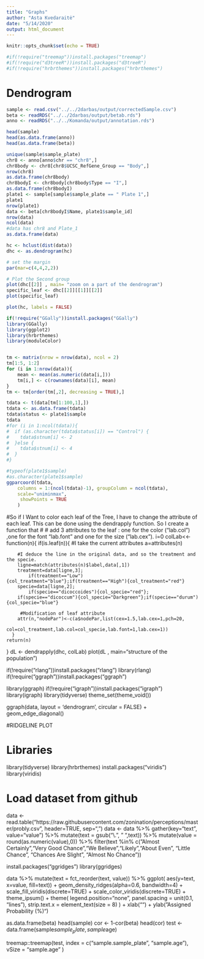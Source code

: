 ```yaml
---
title: "Graphs"
author: "Asta Kvedaraitė"
date: "5/14/2020"
output: html_document
---
```


```r
knitr::opts_chunk$set(echo = TRUE)
```

```r
#if(!require("treemap"))install.packages("treemap")
#if(!require("d3treeR"))install.packages("d3treeR")
#if(!require("hrbrthemes"))install.packages("hrbrthemes")
```
# Dendrogram 
```r
sample <- read.csv("../../2darbas/output/correctedSample.csv")
beta <- readRDS("../../2darbas/output/betab.rds")
anno <- readRDS("../../Komanda/output/annotation.rds")

head(sample)
head(as.data.frame(anno))
head(as.data.frame(beta))

unique(sample$sample_plate)
chr8 <- anno[anno$chr == "chr8",]
chr8body <- chr8[chr8$UCSC_RefGene_Group == "Body",]
nrow(chr8)
as.data.frame(chr8body)
chr8bodyI <- chr8body[chr8body$Type == "I",]
as.data.frame(chr8bodyI)
plate1 <- sample[sample$sample_plate == " Plate 1",]
plate1
nrow(plate1)
data <- beta[chr8bodyI$Name, plate1$sample_id]
nrow(data)
ncol(data)
#data has chr8 and Plate_1
as.data.frame(data)
```

```r

hc <- hclust(dist(data))
dhc <- as.dendrogram(hc)

# set the margin
par(mar=c(4,4,2,2))

# Plot the Second group
plot(dhc[[2]] , main= "zoom on a part of the dendrogram")
specific_leaf <- dhc[[2]][[1]][[2]]
plot(specific_leaf)

plot(hc, labels = FALSE)

```
```r
if(!require("GGally"))install.packages("GGally")
library(GGally)
library(ggplot2)
library(hrbrthemes)
library(moduleColor)


tm <- matrix(nrow = nrow(data), ncol = 2)
tm[1:5, 1:2]
for (i in 1:nrow(data)){
    mean <- mean(as.numeric(data[i,]))
    tm[i,] <- c(rownames(data)[i], mean)
}
tm <- tm[order(tm[,2], decreasing = TRUE),]

tdata <- t(data[tm[1:100,1],])
tdata <- as.data.frame(tdata)
tdata$status <- plate1$sample
tdata
#for (i in 1:ncol(tdata)){
#  if (as.character(tdata$status[i]) == "Control") {
#    tdata$stnum[i] <- 2 
#  }else {
#    tdata$stnum[i] <- 4 
#  }
#}

#typeof(plate1$sample)
#as.character(plate1$sample)
ggparcoord(tdata,
    columns = 1:(ncol(tdata)-1), groupColumn = ncol(tdata),
    scale="uniminmax",
     showPoints = TRUE
    )
```


#So if I Want to color each leaf of the Tree, I have to change the attribute of each leaf. This can be done using the dendrapply function. So I create a function that # # add 3 attributes to the leaf : one for the color (“lab.col”) ,one for the font “lab.font” and one for the size (“lab.cex”).
i=0
colLab<<-function(n){
    if(is.leaf(n)){
       #I take the current attributes
        a=attributes(n)
        
        #I deduce the line in the original data, and so the treatment and the specie.
        ligne=match(attributes(n)$label,data[,1])
        treatment=data[ligne,3];
            if(treatment=="Low"){col_treatment="blue"};if(treatment=="High"){col_treatment="red"}
        specie=data[ligne,2];
            if(specie=="dicoccoides"){col_specie="red"};
        if(specie=="dicoccum"){col_specie="Darkgreen"};if(specie=="durum"){col_specie="blue"}
        
         #Modification of leaf attribute
        attr(n,"nodePar")<-c(a$nodePar,list(cex=1.5,lab.cex=1,pch=20,
                                            col=col_treatment,lab.col=col_specie,lab.font=1,lab.cex=1))
      }
    return(n)
}
dL <- dendrapply(dhc, colLab)
plot(dL , main="structure of the population")


if(!require("rlang"))install.packages("rlang")
library(rlang)
if(!require("ggraph"))install.packages("ggraph")

library(ggraph)
if(!require("igraph"))install.packages("igraph")
library(igraph)
library(tidyverse)
theme_set(theme_void())


ggraph(data, layout = 'dendrogram', circular = FALSE) + 
  geom_edge_diagonal() 





#RIDGELINE PLOT

# Libraries
library(tidyverse)
library(hrbrthemes)
install.packages("viridis")
library(viridis)

# Load dataset from github
data <- read.table("https://raw.githubusercontent.com/zonination/perceptions/master/probly.csv", header=TRUE, sep=",")
data <- data %>% 
  gather(key="text", value="value") %>%
  mutate(text = gsub("\\.", " ",text)) %>%
  mutate(value = round(as.numeric(value),0)) %>%
  filter(text %in% c("Almost Certainly","Very Good Chance","We Believe","Likely","About Even", "Little Chance", "Chances Are Slight", "Almost No Chance"))

install.packages("ggridges")
library(ggridges)

data %>%
  mutate(text = fct_reorder(text, value)) %>%
  ggplot( aes(y=text, x=value,  fill=text)) +
    geom_density_ridges(alpha=0.6, bandwidth=4) +
    scale_fill_viridis(discrete=TRUE) +
    scale_color_viridis(discrete=TRUE) +
    theme_ipsum() +
    theme(
      legend.position="none",
      panel.spacing = unit(0.1, "lines"),
      strip.text.x = element_text(size = 8)
    ) +
    xlab("") +
    ylab("Assigned Probability (%)")





as.data.frame(beta)
head(sample)
cor <- 1-cor(beta)
head(cor)
test <- data.frame(sample$sample_plate, sample$age)

treemap::treemap(test,
                 index = c("sample.sample_plate", "sample.age"),
                 vSize = "sample.age"
            )

